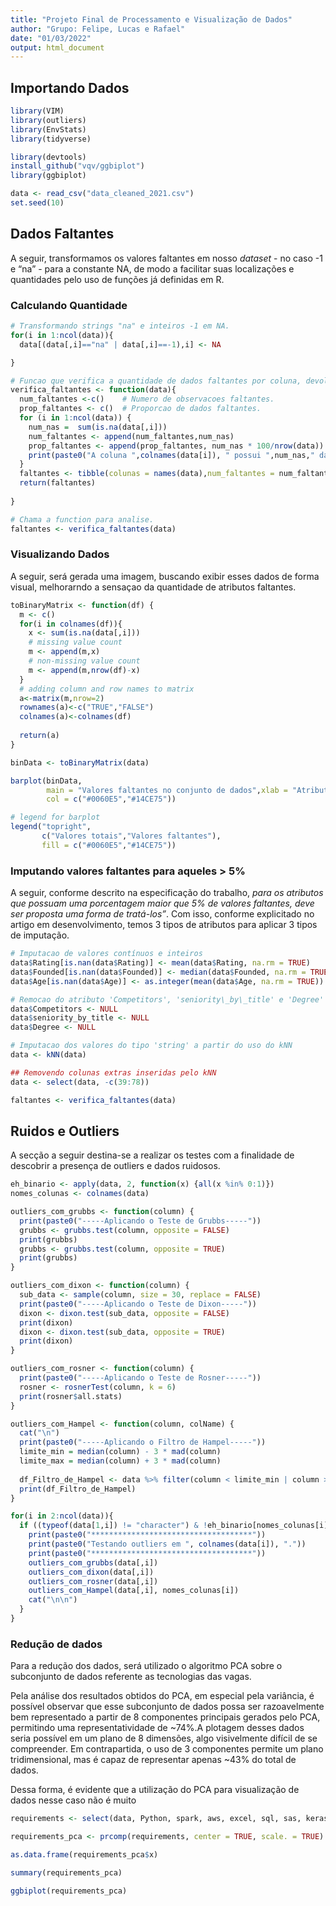 ```yaml
---
title: "Projeto Final de Processamento e Visualização de Dados"
author: "Grupo: Felipe, Lucas e Rafael"
date: "01/03/2022"
output: html_document
---
```


## Importando Dados

```r
library(VIM)
library(outliers)
library(EnvStats)
library(tidyverse)

library(devtools)
install_github("vqv/ggbiplot")
library(ggbiplot)

data <- read_csv("data_cleaned_2021.csv")
set.seed(10)
```

## Dados Faltantes

A seguir, transformamos os valores faltantes em nosso *dataset* - no caso -1 e "na" - para a constante NA, de modo a facilitar suas localizações e quantidades pelo uso de funções já definidas em R.

### Calculando Quantidade

```r

# Transformando strings "na" e inteiros -1 em NA.
for(i in 1:ncol(data)){
  data[(data[,i]=="na" | data[,i]==-1),i] <- NA

}

# Funcao que verifica a quantidade de dados faltantes por coluna, devolvendo as informacoes em um 'tibble'.
verifica_faltantes <- function(data){
  num_faltantes <-c()    # Numero de observacoes faltantes.
  prop_faltantes <- c()  # Proporcao de dados faltantes.
  for (i in 1:ncol(data)) {
    num_nas =  sum(is.na(data[,i]))
    num_faltantes <- append(num_faltantes,num_nas)
    prop_faltantes <- append(prop_faltantes, num_nas * 100/nrow(data))
    print(paste0("A coluna ",colnames(data[i]), " possui ",num_nas," dados faltantes"))
  }
  faltantes <- tibble(colunas = names(data),num_faltantes = num_faltantes, prop_faltantes = prop_faltantes)
  return(faltantes)
  
}

# Chama a function para analise.
faltantes <- verifica_faltantes(data)
```

### Visualizando Dados

A seguir, será gerada uma imagem, buscando exibir esses dados de forma visual, melhorarndo a sensaçao da quantidade de atributos faltantes.

```r
toBinaryMatrix <- function(df) {
  m <- c()
  for(i in colnames(df)){
    x <- sum(is.na(data[,i]))
    # missing value count
    m <- append(m,x)
    # non-missing value count
    m <- append(m,nrow(df)-x)
  }
  # adding column and row names to matrix
  a<-matrix(m,nrow=2)
  rownames(a)<-c("TRUE","FALSE")
  colnames(a)<-colnames(df)
  
  return(a)
}

binData <- toBinaryMatrix(data)

barplot(binData,
        main = "Valores faltantes no conjunto de dados",xlab = "Atributos",
        col = c("#0060E5","#14CE75"))

# legend for barplot
legend("topright",
       c("Valores totais","Valores faltantes"),
       fill = c("#0060E5","#14CE75"))
```

### Imputando valores faltantes para aqueles > 5%

A seguir, conforme descrito na especificação do trabalho, *para os atributos que possuam uma porcentagem maior que 5% de valores faltantes, deve ser proposta uma forma de tratá-los"*. Com isso, conforme explicitado no artigo em desenvolvimento, temos 3 tipos de atributos para aplicar 3 tipos de imputação.

```r

# Imputacao de valores contínuos e inteiros
data$Rating[is.nan(data$Rating)] <- mean(data$Rating, na.rm = TRUE)
data$Founded[is.nan(data$Founded)] <- median(data$Founded, na.rm = TRUE)
data$Age[is.nan(data$Age)] <- as.integer(mean(data$Age, na.rm = TRUE))

# Remocao do atributo 'Competitors', 'seniority\_by\_title' e 'Degree' por serem superiores a 60%
data$Competitors <- NULL
data$seniority_by_title <- NULL
data$Degree <- NULL

# Imputacao dos valores do tipo 'string' a partir do uso do kNN
data <- kNN(data)

## Removendo colunas extras inseridas pelo kNN
data <- select(data, -c(39:78))

faltantes <- verifica_faltantes(data)
```

## Ruidos e Outliers

A secção a seguir destina-se a realizar os testes com a finalidade de descobrir a presença de outliers e dados ruidosos.

```r

eh_binario <- apply(data, 2, function(x) {all(x %in% 0:1)})
nomes_colunas <- colnames(data)

outliers_com_grubbs <- function(column) {
  print(paste0("-----Aplicando o Teste de Grubbs-----"))
  grubbs <- grubbs.test(column, opposite = FALSE)
  print(grubbs)
  grubbs <- grubbs.test(column, opposite = TRUE)
  print(grubbs)
}

outliers_com_dixon <- function(column) {
  sub_data <- sample(column, size = 30, replace = FALSE)
  print(paste0("-----Aplicando o Teste de Dixon-----"))
  dixon <- dixon.test(sub_data, opposite = FALSE)
  print(dixon)
  dixon <- dixon.test(sub_data, opposite = TRUE)
  print(dixon)
}

outliers_com_rosner <- function(column) {
  print(paste0("-----Aplicando o Teste de Rosner-----"))
  rosner <- rosnerTest(column, k = 6)
  print(rosner$all.stats)
}

outliers_com_Hampel <- function(column, colName) {
  cat("\n")
  print(paste0("-----Aplicando o Filtro de Hampel-----"))
  limite_min = median(column) - 3 * mad(column)
  limite_max = median(column) + 3 * mad(column)
  
  df_Filtro_de_Hampel <- data %>% filter(column < limite_min | column > limite_max) %>% select(index, colName)
  print(df_Filtro_de_Hampel)
}

for(i in 2:ncol(data)){
  if ((typeof(data[1,i]) != "character") & !eh_binario[nomes_colunas[i]]) {
    print(paste0("************************************"))
    print(paste0("Testando outliers em ", colnames(data[i]), "."))
    print(paste0("************************************"))
    outliers_com_grubbs(data[,i])
    outliers_com_dixon(data[,i])
    outliers_com_rosner(data[,i])
    outliers_com_Hampel(data[,i], nomes_colunas[i])
    cat("\n\n")
  }
}

```

### Redução de dados

Para a redução dos dados, será utilizado o algoritmo PCA sobre o subconjunto de dados referente as tecnologias das vagas.

Pela análise dos resultados obtidos do PCA, em especial pela variância, é possível observar que esse subconjunto de dados possa ser razoavelmente bem representado a partir de 8 componentes principais gerados pelo PCA, permitindo uma representatividade de ~74%.A plotagem desses dados seria possível em um plano de 8 dimensões, algo visivelmente difícil de se compreender. Em contrapartida, o uso de 3 componentes permite um plano tridimensional, mas é capaz de representar apenas ~43% do total de dados.

Dessa forma, é evidente que a utilização do PCA para visualização de dados nesse caso não é muito

```r
requirements <- select(data, Python, spark, aws, excel, sql, sas, keras, pytorch, scikit, tensor, hadoop, tableau, bi, flink, mongo, google_an)

requirements_pca <- prcomp(requirements, center = TRUE, scale. = TRUE)

as.data.frame(requirements_pca$x)

summary(requirements_pca)
```

```r
ggbiplot(requirements_pca)
```